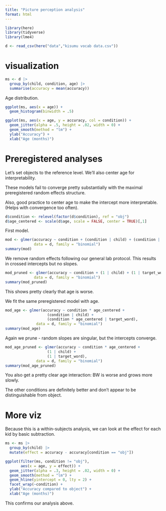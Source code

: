 ```yaml
---
title: "Picture perception analysis"
format: html
---
```


```r
library(here)
library(tidyverse)
library(lme4)
```

```r
d <- read_csv(here("data","kisumu vocab data.csv"))
```
# visualization

```r
ms <- d |>
  group_by(child, condition, age) |>
  summarise(accuracy = mean(accuracy))
```

Age distribution. 

```r
ggplot(ms, aes(x = age)) + 
  geom_histogram(binwidth = .5)
```



```r
ggplot(ms, aes(x = age, y = accuracy, col = condition)) + 
  geom_jitter(alpha = .5, height = .02, width = 0) + 
  geom_smooth(method = "lm") + 
  ylab("Accuracy") +
  xlab("Age (months)")
```

# Preregistered analyses

Let's set objects to the reference level. We'll also center age for interpretability. 

These models fail to converge pretty substantially with the maximal preregistered random effects structure. 

Also, good practice to center age to make the intercept more interpretable. (Helps with convergence too often).

```r
d$condition <- relevel(factor(d$condition), ref = "obj")
d$age_centered <- scale(d$age, scale = FALSE, center = TRUE)[,1]
```

First model. 

```r
mod <- glmer(accuracy ~ condition + (condition | child) + (condition | target_word),
             data = d, family = "binomial")
summary(mod)
```

We remove random effects following our general lab protocol. This results in crossed intercepts but no slopes. 

```r
mod_pruned <- glmer(accuracy ~ condition + (1 | child) + (1 | target_word), 
             data = d, family = "binomial")
summary(mod_pruned)
```

This shows pretty clearly that age is worse.

We fit the same preregistered model with age. 

```r
mod_age <- glmer(accuracy ~ condition * age_centered + 
                   (condition | child) + 
                   (condition * age_centered | target_word), 
              data = d, family = "binomial")
summary(mod_age)
```

Again we prune - random slopes are singular, but the intercepts converge. 

```r
mod_age_pruned <- glmer(accuracy ~ condition * age_centered + 
                   (1 | child) + 
                   (1 | target_word), 
              data = d, family = "binomial")
summary(mod_age_pruned)
```

You also get a pretty clear age interaction: BW is worse and grows more slowly. 

The other conditions are definitely better and don't appear to be distinguishable from object. 

# More viz

Because this is a within-subjects analysis, we can look at the effect for each kid by basic subtraction.

```r
ms <- ms |>
  group_by(child) |>
  mutate(effect = accuracy - accuracy[condition == "obj"])

ggplot(filter(ms, condition != "obj"),
       aes(x = age, y = effect)) + 
  geom_jitter(alpha = .3, height = .02, width = 0) + 
  geom_smooth(method = "lm") + 
  geom_hline(yintercept = 0, lty = 2) + 
  facet_wrap(~condition) + 
  ylab("Accuracy compared to object") +
  xlab("Age (months)")
```
This confirms our analysis above. 
